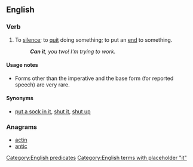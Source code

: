 ==English==

===Verb===
{{en-verb|inf=[[can]] [[it]]|-|-|-}}

# {{idiomatic|imperative}} To [[silence]]; to [[quit]] doing something; to put an [[end]] to something.
#: '''''Can it''', you two! I'm trying to work.''

====Usage notes====
* Forms other than the imperative and the base form (for reported speech) are very rare.

====Synonyms====
* [[put a sock in it]], [[shut it]], [[shut up]]
<!--No: these are synonyms of "to can", not of "can it" in the sense given here
* [[wrap up]]
* [[junk]] As in to junk a project
* [[trash]] As in to trash an idea
-->

===Anagrams===
* [[actin#English|actin]]
* [[antic#English|antic]]

[[Category:English predicates]]
[[Category:English terms with placeholder "it"]]